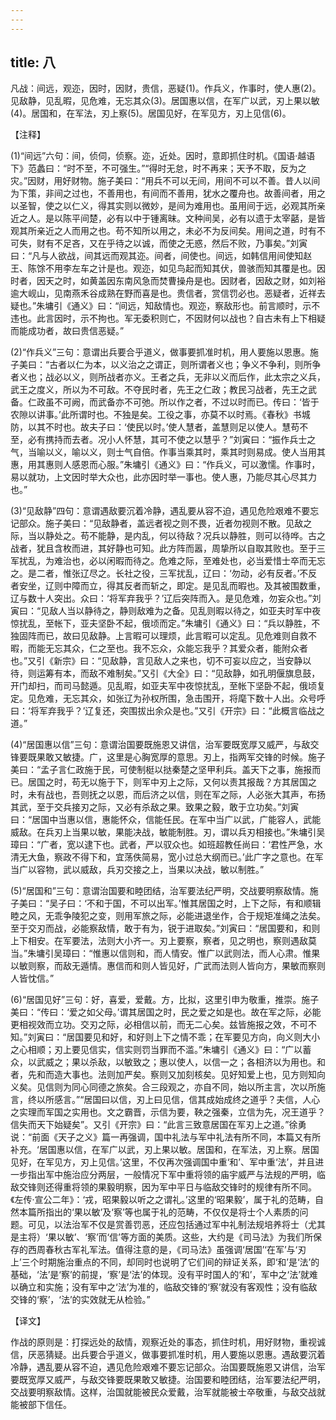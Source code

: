 ```yaml
---
---
---
```

title: 八
---



凡战：间远，观迩，因时，因财，贵信，恶疑(1)。作兵义，作事时，使人惠(2)。见敌静，见乱暇，见危难，无忘其众(3)。居国惠以信，在军广以武，刃上果以敏(4)。居国和，在军法，刃上察(5)。居国见好，在军见方，刃上见信(6)。

【注释】

(1)“间远”六句：间，侦伺，侦察。迩，近处。因时，意即抓住时机。《国语·越语下》范蠡曰：“时不至，不可强生。”“得时无怠，时不再来；天予不取，反为之灾。”因财，用好财物。施子美曰：“用兵不可以无间，用间不可以不善。昔人以间为下策，非间之过也，不善用也，有间而不善用，犹水之覆舟也。故善间者，用之以圣智，使之以仁义，得其实则以微妙，是间为难用也。虽用间于远，必观其所亲近之人。是以陈平间楚，必有以中于锺离昧。文种间吴，必有以遗于太宰嚭，是皆观其所亲近之人而用之也。苟不知所以用之，未必不为反间矣。用间之道，时有不可失，财有不足吝，又在乎待之以诚，而使之无惑，然后不败，乃事矣。”刘寅曰：“凡与人欲战，间其远而观其迩。间者，间使也。间远，如韩信用间使知赵王、陈馀不用李左车之计是也。观迩，如见鸟起而知其伏，兽骇而知其覆是也。因时者，因天之时，如黄盖因东南风急而焚曹操舟是也。因财者，因敌之财，如刘裕逾大岘山，见南燕禾谷成熟在野而喜是也。贵信者，赏信罚必也。恶疑者，近祥去疑也。”朱墉引《通义》曰：“间远，知敌情也。观迩，察敌形也。前言顺时，示不违也。此言因时，示不拘也。军无委积则亡，不因财何以战也？自古未有上下相疑而能成功者，故曰贵信恶疑。”

(2)“作兵义”三句：意谓出兵要合乎道义，做事要抓准时机，用人要施以恩惠。施子美曰：“古者以仁为本，以义治之之谓正，则所谓者义也；争义不争利，则所争者义也；战必以义，则所战者亦义。王者之兵，无非以义而后作，此太宗之义兵，武王之度义，所以为不可敌。不夺民时者，先王之仁政；教民习战者，先王之武备。仁政虽不可阙，而武备亦不可弛。所以作之者，不过以时而已。传曰：‘皆于农隙以讲事。’此所谓时也。不独是矣。工役之事，亦莫不以时焉。《春秋》书城防，以其不时也。故夫子曰：‘使民以时。’使人慧者，盖慧则足以使人。慧苟不至，必有携持而去者。况小人怀慧，其可不使之以慧乎？”刘寅曰：“振作兵士之气，当喻以义，喻以义，则士气自倍。作事当乘其时，乘其时则易成。使人当用其惠，用其惠则人感恩而心服。”朱墉引《通义》曰：“作兵义，可以激懦。作事时，易以就功，上文因时举大众也，此亦因时举一事也。使人惠，乃能尽其心尽其力也。”

(3)“见敌静”四句：意谓遇敌要沉着冷静，遇乱要从容不迫，遇见危险艰难不要忘记部众。施子美曰：“见敌静者，盖远者视之则不畏，近者勿视则不散。见敌之际，当以静处之。苟不能静，是内乱，何以待敌？况兵以静胜，则可以待哗。古之战者，犹且含枚而进，其好静也可知。此方阵而嚣，周挚所以自取其败也。至于三军扰乱，为难治也，必以闲暇而待之。危难之际，至难处也，必当爱惜士卒而无忘之。是二者，惟张辽尽之。长社之役，三军扰乱，辽曰：‘勿动，必有反者。’不反者安坐，辽则中障而立，得其反者而斩之，即定。是见乱而暇也。及其被围数重，辽与数十人突出。众曰：‘将军弃我乎？’辽后突阵而入。是见危难，勿妄众也。”刘寅曰：“见敌人当以静待之，静则敌难为之备。见乱则暇以待之，如亚夫时军中夜惊扰乱，至帐下，亚夫坚卧不起，俄顷而定。”朱墉引《通义》曰：“兵以静胜，不独固阵而已，故曰见敌静。上言暇可以理烦，此言暇可以定乱。见危难则自救不暇，而能无忘其众，仁之至也。我不忘众，众能忘我乎？其爱众者，能附众者也。”又引《新宗》曰：“见敌静，言见敌人之来也，切不可妄以应之，当安静以待，则运筹有本，而敌不难制矣。”又引《大全》曰：“见敌静，如孔明偃旗息鼓，开门却扫，而司马懿遁。见乱暇，如亚夫军中夜惊扰乱，至帐下坚卧不起，俄顷复定。见危难，无忘其众，如张辽为孙权所围，急击围开，将麾下数十人出。众号呼曰：‘将军弃我乎？’辽复还，突围拔出余众是也。”又引《开宗》曰：“此概言临战之道。”

(4)“居国惠以信”三句：意谓治国要既施恩又讲信，治军要既宽厚又威严，与敌交锋要既果敢又敏捷。广，这里是心胸宽厚的意思。刃上，指两军交锋的时候。施子美曰：“孟子言仁政施于民，可使制梃以挞秦楚之坚甲利兵。盖天下之事，施报而已。居国之时，苟无以施于下，则军中刃上之际，又何以责其报哉？方其居国之时，未有战也，吾则抚之以恩，而后济之以信，则在军之际，人必张大其声，布扬其武，至于交兵接刃之际，又必有杀敌之果。致果之毅，敢于立功矣。”刘寅曰：“居国中当惠以信，惠能怀众，信能任民。在军中当广以武，广能容人，武能威敌。在兵刃上当果以敏，果能决战，敏能制胜。刃，谓以兵刃相接也。”朱墉引吴璋曰：“广者，宽以逮下也。武者，严以驭众也。如班超教任尚曰：‘君性严急，水清无大鱼，察政不得下和，宜荡佚简易，宽小过总大纲而已。’此广字之意也。在军当广以容物，武以威敌，兵刃交接之上，当果以决战，敏以制胜。”

(5)“居国和”三句：意谓治国要和睦团结，治军要法纪严明，交战要明察敌情。施子美曰：“吴子曰：‘不和于国，不可以出军。’惟其居国之时，上下之际，有和顺辑睦之风，无乖争陵犯之变，则用军旅之际，必能进退坐作，合于规矩准绳之法矣。至于交刃而战，必能察敌情，敢于有为，锐于进取矣。”刘寅曰：“居国要和，和则上下相安。在军要法，法则大小齐一。刃上要察，察者，见之明也，察则遇敌莫当。”朱墉引吴璋曰：“惟惠以信则和，而人情安。惟广以武则法，而人心肃。惟果以敏则察，而敌无遁情。惠信而和则人皆见好，广武而法则人皆向方，果敏而察则人皆忱信。”

(6)“居国见好”三句：好，喜爱，爱戴。方，比拟，这里引申为敬重，推崇。施子美曰：“传曰：‘爱之如父母。’谓其居国之时，民之爱之如是也。故在军之际，必能更相视效而立功。交刃之际，必相信以前，而无二心矣。兹皆施报之效，不可不知。”刘寅曰：“居国要见和好，和好则上下之情不乖；在军要见方向，向义则大小之心相顺；刃上要见信实，信实则罚当罪而不滥。”朱墉引《通义》曰：“广以蓄众，以武威之；果以杀敌，以敏致之；惠以使人，以信一之；各相济以为用也。和者，先和而造大事也。法则加严矣。察则又加刻核矣。见好知爱上也，见方则知向义矣。见信则为同心同德之旅矣。合三段观之，亦自不同，始以所主言，次以所施言，终以所感言。”“居国曰以信，刃上曰见信，信其成始成终之道乎？夫信，人心之实理而军国之实用也。文之霸晋，示信为要，鞅之强秦，立信为先，况王道乎？信失而天下始疑矣”。又引《开宗》曰：“此言三致意居国在军刃上之道。”徐勇说：“前面《天子之义》篇一再强调，国中礼法与军中礼法有所不同，本篇又有所补充。‘居国惠以信，在军广以武，刃上果以敏。居国和，在军法，刃上察。居国见好，在军见方，刃上见信。’这里，不仅再次强调国中重‘和’、军中重‘法’，并且进一步指出军中施治应分两层，一般情况下军中重将领的庙宇威严与法规的严明，临敌交锋则还得重将领的果毅明察，因为军中平日与临敌交锋时的规律有所不同。《左传·宣公二年》：‘戎，昭果毅以听之之谓礼。’这里的‘昭果毅’，属于礼的范畴，自然本篇所指出的‘果以敏’及‘察’等也属于礼的范畴，不仅仅是将士个人素质的问题。可见，以法治军不仅是赏善罚恶，还应包括通过军中礼制法规培养将士（尤其是主将）‘果以敏’、‘察’而‘信’等方面的美质。这些，大约是《司马法》为我们所保存的西周春秋古军礼军法。值得注意的是，《司马法》虽强调‘居国’‘在军’与‘刃上’三个时期施治重点的不同，却同时也说明了它们间的辩证关系，即‘和’是‘法’的基础，‘法’是‘察’的前提，‘察’是‘法’的体现。没有平时国人的‘和’，军中之‘法’就难以确立和实施；没有军中之‘法’为准的，临敌交锋的‘察’就没有客观性；没有临敌交锋的‘察’，‘法’的实效就无从检验。”

【译文】

作战的原则是：打探远处的敌情，观察近处的事态，抓住时机，用好财物，重视诚信，厌恶猜疑。出兵要合乎道义，做事要抓准时机，用人要施以恩惠。遇敌要沉着冷静，遇乱要从容不迫，遇见危险艰难不要忘记部众。治国要既施恩又讲信，治军要既宽厚又威严，与敌交锋要既果敢又敏捷。治国要和睦团结，治军要法纪严明，交战要明察敌情。这样，治国就能被民众爱戴，治军就能被士卒敬重，与敌交战就能被部下信任。